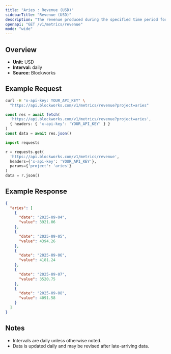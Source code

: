 ```yaml
---
title: "Aries : Revenue (USD)"
sidebarTitle: "Revenue (USD)"
description: "The revenue produced during the specified time period for given project."
openapi: "GET /v1/metrics/revenue"
mode: "wide"
---
```


## Overview

- **Unit:** USD
- **Interval:** daily
- **Source:** Blockworks

## Example Request

<CodeGroup>

```bash cURL
curl -H "x-api-key: YOUR_API_KEY" \
  "https://api.blockworks.com/v1/metrics/revenue?project=aries"
```

```typescript TypeScript
const res = await fetch(
  'https://api.blockworks.com/v1/metrics/revenue?project=aries',
  { headers: { 'x-api-key': 'YOUR_API_KEY' } }
)
const data = await res.json()
```

```python Python
import requests

r = requests.get(
  'https://api.blockworks.com/v1/metrics/revenue',
  headers={'x-api-key': 'YOUR_API_KEY'},
  params={'project': 'aries'}
)
data = r.json()
```

</CodeGroup>

## Example Response

```json
{
  "aries": [
    {
      "date": "2025-09-04",
      "value": 3921.06
    },
    {
      "date": "2025-09-05",
      "value": 4394.26
    },
    {
      "date": "2025-09-06",
      "value": 4181.24
    },
    {
      "date": "2025-09-07",
      "value": 3520.75
    },
    {
      "date": "2025-09-08",
      "value": 4091.58
    }
  ]
}
```

## Notes
- Intervals are daily unless otherwise noted.
- Data is updated daily and may be revised after late-arriving data.
